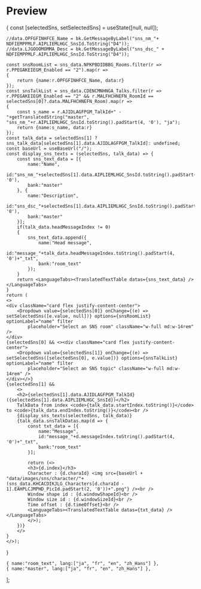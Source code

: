 
# Preview

{
    const [selectedSns, setSelectedSns] = useState([null, null]);

    //data.OPFGFINHFCE_Name = bk.GetMessageByLabel("sns_nm_"+ NDFIEMPPMLF.AIPLIEMLHGC_SnsId.ToString("D4"));
    //data.LJGOOOMOMMA_Desc = bk.GetMessageByLabel("sns_dsc_" + NDFIEMPPMLF.AIPLIEMLHGC_SnsId.ToString("D4"));

    const snsRoomList = sns_data.NPKPBDIDBBG_Rooms.filter(r => r.PPEGAKEIEGM_Enabled == "2").map(r =>
    {
        return {name:r.OPFGFINHFCE_Name, data:r}
    });
    const snsTalkList = sns_data.CDENCMNHNGA_Talks.filter(r => r.PPEGAKEIEGM_Enabled == "2" && r.MALFHCHNEFN_RoomId == selectedSns[0]?.data.MALFHCHNEFN_Room).map(r =>
    {
        const s_name = r.AJIDLAGFPGM_TalkId+" - "+getTranslatedString("master", "sns_nm_"+r.AIPLIEMLHGC_SnsId.toString().padStart(4, '0'), "ja");
        return {name:s_name, data:r}
    });
    const talk_data = selectedSns[1] ? sns_talk_data[selectedSns[1].data.AJIDLAGFPGM_TalkId]: undefined;
    const baseUrl = useBaseUrl("/");
    const display_sns_texts = (selectedSns, talk_data) => {
        const sns_text_data = [{
            name:"Name",
            id:"sns_nm_"+selectedSns[1].data.AIPLIEMLHGC_SnsId.toString().padStart(4, '0'),
            bank:"master"
        }, {
            name:"Description",
            id:"sns_dsc_"+selectedSns[1].data.AIPLIEMLHGC_SnsId.toString().padStart(4, '0'),
            bank:"master"
        }];
        if(talk_data.headMessageIndex != 0)
        {
            sns_text_data.append({
                name:"Head message",
                id:"message_"+talk_data.headMessageIndex.toString().padStart(4, '0')+"_txt",
                bank:"room_text"
            });
        }
        return <LanguageTabs><TranslatedTextTable datas={sns_text_data} /></LanguageTabs>
    }
    return (
    <>
    <div className="card flex justify-content-center">
        <Dropdown value={selectedSns[0]} onChange={(e) => setSelectedSns([e.value, null])} options={snsRoomList} optionLabel="name" filter
            placeholder="Select an SNS room" className="w-full md:w-14rem" />
    </div>
    {selectedSns[0] && <><div className="card flex justify-content-center">
        <Dropdown value={selectedSns[1]} onChange={(e) => setSelectedSns([selectedSns[0], e.value])} options={snsTalkList} optionLabel="name" filter
            placeholder="Select an SNS topic" className="w-full md:w-14rem" />
    </div></>}
    {selectedSns[1] &&
        <>
        <h2>{selectedSns[1].data.AJIDLAGFPGM_TalkId} ({selectedSns[1].data.AIPLIEMLHGC_SnsId})</h2>
        TalkData from index <code>{talk_data.startIndex.toString()}</code> to <code>{talk_data.endIndex.toString()}</code><br />
        {display_sns_texts(selectedSns, talk_data)}
        {talk_data.snsTalkDatas.map(d => {
            const txt_data = [{
                name:"Message",
                id:"message_"+d.messageIndex.toString().padStart(4, '0')+"_txt",
                bank:"room_text"
            }];

            return (<>
            <h3>{d.index}</h3>
            Character : {d.charaId} <img src={baseUrl + "data/images/sns/character/"+(sns_data.KHCACDIKJLG_Characters[d.charaId - 1].EAHPLCJMPHD_PicId.padStart(2, '0'))+".png"} /><br />
            Window shape id : {d.windowShapeId}<br />
            Window size id : {d.windowSizeId}<br />
            Time offset : {d.timeOffset}<br />
            <LanguageTabs><TranslatedTextTable datas={txt_data} /></LanguageTabs>
            </>);
        })}
        </>
    }
    </>);
}

    { name:"room_text", lang:["ja", "fr", "en", "zh_Hans"] },
    { name:"master", lang:["ja", "fr", "en", "zh_Hans"] },
  ];


<LanguageContext files={languagesFiles}>

<SNSPreview />

</LanguageContext>
